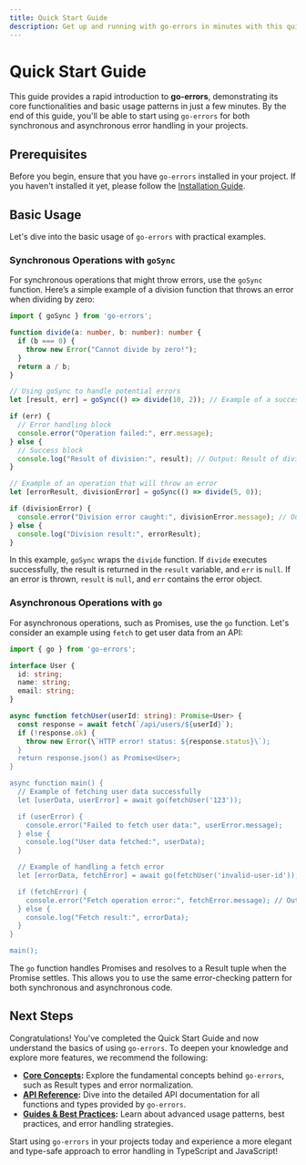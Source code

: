 ```yaml
---
title: Quick Start Guide
description: Get up and running with go-errors in minutes with this quick start guide.
---
```


# Quick Start Guide

This guide provides a rapid introduction to **go-errors**, demonstrating its core functionalities and basic usage patterns in just a few minutes. By the end of this guide, you'll be able to start using `go-errors` for both synchronous and asynchronous error handling in your projects.

## Prerequisites

Before you begin, ensure that you have `go-errors` installed in your project. If you haven't installed it yet, please follow the [Installation Guide](/docs/getting-started/installation).

## Basic Usage

Let's dive into the basic usage of `go-errors` with practical examples.

### Synchronous Operations with `goSync`

For synchronous operations that might throw errors, use the `goSync` function. Here’s a simple example of a division function that throws an error when dividing by zero:

```typescript
import { goSync } from 'go-errors';

function divide(a: number, b: number): number {
  if (b === 0) {
    throw new Error("Cannot divide by zero!");
  }
  return a / b;
}

// Using goSync to handle potential errors
let [result, err] = goSync(() => divide(10, 2)); // Example of a successful operation

if (err) {
  // Error handling block
  console.error("Operation failed:", err.message);
} else {
  // Success block
  console.log("Result of division:", result); // Output: Result of division: 5
}

// Example of an operation that will throw an error
let [errorResult, divisionError] = goSync(() => divide(5, 0));

if (divisionError) {
  console.error("Division error caught:", divisionError.message); // Output: Division error caught: Cannot divide by zero!
} else {
  console.log("Division result:", errorResult);
}
```

In this example, `goSync` wraps the `divide` function. If `divide` executes successfully, the result is returned in the `result` variable, and `err` is `null`. If an error is thrown, `result` is `null`, and `err` contains the error object.

### Asynchronous Operations with `go`

For asynchronous operations, such as Promises, use the `go` function.  Let's consider an example using `fetch` to get user data from an API:

```typescript
import { go } from 'go-errors';

interface User {
  id: string;
  name: string;
  email: string;
}

async function fetchUser(userId: string): Promise<User> {
  const response = await fetch(`/api/users/${userId}`);
  if (!response.ok) {
    throw new Error(\`HTTP error! status: ${response.status}\`);
  }
  return response.json() as Promise<User>;
}

async function main() {
  // Example of fetching user data successfully
  let [userData, userError] = await go(fetchUser('123'));

  if (userError) {
    console.error("Failed to fetch user data:", userError.message);
  } else {
    console.log("User data fetched:", userData);
  }

  // Example of handling a fetch error
  let [errorData, fetchError] = await go(fetchUser('invalid-user-id')); // Assuming this ID will cause an error

  if (fetchError) {
    console.error("Fetch operation error:", fetchError.message); // Output: Fetch operation error: HTTP error! status: 404 (or similar)
  } else {
    console.log("Fetch result:", errorData);
  }
}

main();
```

The `go` function handles Promises and resolves to a Result tuple when the Promise settles. This allows you to use the same error-checking pattern for both synchronous and asynchronous code.

## Next Steps

Congratulations! You've completed the Quick Start Guide and now understand the basics of using `go-errors`.  To deepen your knowledge and explore more features, we recommend the following:

- **[Core Concepts](/docs/getting-started/core-concepts):**  Explore the fundamental concepts behind `go-errors`, such as Result types and error normalization.
- **[API Reference](/docs/api-reference):**  Dive into the detailed API documentation for all functions and types provided by `go-errors`.
- **[Guides & Best Practices](/docs/guides):**  Learn about advanced usage patterns, best practices, and error handling strategies.

Start using `go-errors` in your projects today and experience a more elegant and type-safe approach to error handling in TypeScript and JavaScript!
